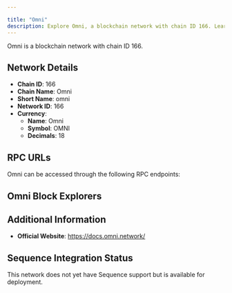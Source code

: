 ```yaml
---

title: "Omni"
description: Explore Omni, a blockchain network with chain ID 166. Learn about its native currency, Omni, and how to interact with the network.
---
```




Omni is a blockchain network with chain ID 166.

## Network Details

- **Chain ID**: 166
- **Chain Name**: Omni
- **Short Name**: omni
- **Network ID**: 166
- **Currency**: 
  - **Name**: Omni
  - **Symbol**: OMNI
  - **Decimals**: 18

## RPC URLs

Omni can be accessed through the following RPC endpoints:



## Omni Block Explorers



## Additional Information

- **Official Website**: https://docs.omni.network/

## Sequence Integration Status

This network does not yet have Sequence support but is available for deployment.
